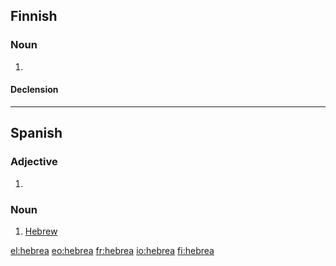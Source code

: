 ==Finnish==

===Noun===
{{infl|fi|noun}}

# {{context|deprecated}} {{alternative spelling of|[[heprea]]}}

====Declension====
{{fi-decl-kulkija|hebre|nopl=1}}

----

==Spanish==

===Adjective===
{{es-adj|m=hebreo}}

# {{feminine of|lang=es|hebreo}}

===Noun===
{{es-noun-mf|m=hebreo}}

#[[Hebrew]]

[[el:hebrea]]
[[eo:hebrea]]
[[fr:hebrea]]
[[io:hebrea]]
[[fi:hebrea]]